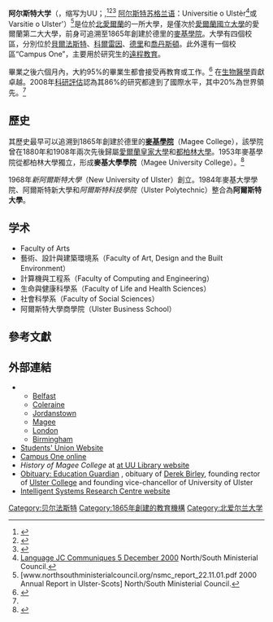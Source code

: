 {{Infobox University
|name = 阿尔斯特大学
|native_name = University of Ulster
|image_name = University of ulster coat of arms.svg
|image_size = 
|caption = 阿尔斯特大学紋章
|established = 1968年
|faculty = 1,114
|chancellor = James Nesbitt<ref>{{cite press release|publisher= University of Ulster Press Office|date= 24 March 2010|url= http://news.ulster.ac.uk/releases/2010/4973.html|title= James Nesbitt Lands New Role As University Of Ulster Chancellor|accessdate= 24 March 2010|deadurl= yes|archiveurl= https://web.archive.org/web/20160303184732/http://news.ulster.ac.uk/releases/2010/4973.html|archivedate=2016-03-03}}</ref>
|vice_chancellor = Prof Richard Barnett

| students       = {{HESA student population|INSTID=0185}}（{{HESA year}}）<ref name="HESA citation">{{HESA citation}}</ref> 
| undergrad      = {{HESA undergraduate population|INSTID=0185}}（{{HESA year}}）<ref name="HESA citation"/>
| postgrad       = {{HESA postgraduate population|INSTID=0185}}（{{HESA year}}）<ref name="HESA citation"/>
|city = [[貝爾法斯特|貝爾法斯特]]、[[科爾雷因|科爾雷因]]、[[德里_(北愛爾蘭)|德里]]和[[喬丹斯頓|喬丹斯頓]]
|country = [[北愛爾蘭|北愛爾蘭]]
|affiliations = [[歐洲大學協會|EUA]]<br /> [[大英國協大學協會|ACU]]<br /> [[Universities_UK|UUK]] <br /> [[Universities_Ireland|UI]]
|website = {{url|http://www.ulster.ac.uk}}
|address = Cromore Road<br>Coleraine<br>BT52 1SA
|telephone = +44 (0) 8700 400 700
|logo = [[File:University_of_Ulster_logo.svg|250px]]
}}
'''阿尔斯特大学'''（{{lang-en|University of Ulster}}，缩写为UU；{{lang-ga|Ollscoil Uladh}},<ref>{{cite web|url= http://www.arts.ulster.ac.uk/lanlit/irish/gaeilge.html|title= An Scoil Teangacha agus Litríochta|accessdate= 2007-08-31|work= |archiveurl= https://web.archive.org/web/20070709125535/http://www.arts.ulster.ac.uk/lanlit/irish/gaeilge.html|archivedate= 2007-07-09|deadurl= yes}}</ref><ref>{{cite web|url= http://www.arts.ulster.ac.uk/lanlit/irish/cursai/lamhleabhar_cursa_2006-07.pdf|format= PDF|title= Lámhleabhar na gCúrsaí Gaeilge|accessdate= 2007-08-31|work= |archiveurl= https://web.archive.org/web/20070926121052/http://www.arts.ulster.ac.uk/lanlit/irish/cursai/lamhleabhar_cursa_2006-07.pdf|archivedate= 2007-09-26|deadurl= yes}}</ref><ref>{{cite web |url=http://prospectus.ulster.ac.uk/course/?id=6790 |title=Postgraduate Diploma / MA in Modern Ulster Scots |archiveurl=https://web.archive.org/web/20081218083458/http://prospectus.ulster.ac.uk/course/?id=6790 |archivedate=2008-12-18 |deadurl=yes }}</ref> [[阿尔斯特苏格兰语|阿尔斯特苏格兰语]]：Universitie o Ulstèr<ref>[http://www.northsouthministerialcouncil.org/index/publications/joint-communiques/sectoral-jc/language_jc/language_jc_irish_5_december_2000.htm Language JC Communiques 5 December 2000] {{Wayback|url=http://www.northsouthministerialcouncil.org/index/publications/joint-communiques/sectoral-jc/language_jc/language_jc_irish_5_december_2000.htm |date=20110829112459 }} North/South Ministerial Council.</ref>或 Varsitie o Ulster'）<ref>[www.northsouthministerialcouncil.org/nsmc_report_22.11.01.pdf 2000 Annual Report in Ulster-Scots] North/South Ministerial Council.</ref>是位於[[北愛爾蘭|北愛爾蘭]]的一所大學，是僅次於[[愛爾蘭國立大學|愛爾蘭國立大學]]的愛爾蘭第二大大學，前身可追溯至1865年創建於德里的[[麥基學院|麥基學院]]。大學有四個校區，分別位於[[貝爾法斯特|貝爾法斯特]]、[[科爾雷因|科爾雷因]]、[[德里_(北愛爾蘭)|德里]]和[[喬丹斯頓|喬丹斯頓]]。此外還有一個校區“Campus One”，主要用於研究生的[[遠程教育|遠程教育]]。

畢業之後六個月內，大約95%的畢業生都會接受再教育或工作。<ref name="thecompleteuniversityguide.co.uk">{{cite web |url=http://www.thecompleteuniversityguide.co.uk/single.htm?ipg=6583 |title=University of Ulster |publisher=Complete University Guide |date= |accessdate=2012-01-22 |archive-date=2019-07-13 |archive-url=https://web.archive.org/web/20190713144057/https://www.thecompleteuniversityguide.co.uk/ulster/ |dead-url=no }}</ref> 在[[生物醫學|生物醫學]]貢獻卓越。2008年[[科研評估|科研評估]]認為其86%的研究都達到了國際水平，其中20%為世界領先。<ref name="thecompleteuniversityguide.co.uk"/>

==歷史==
其歷史最早可以追溯到1865年創建於德里的'''[[麥基學院|麥基學院]]'''（Magee College），該學院曾在1880年和1908年兩次先後歸屬[[愛爾蘭皇家大學|愛爾蘭皇家大學]]和[[都柏林大學|都柏林大學]]。1953年麥基學院從都柏林大學獨立，形成'''麥基大學學院'''（Magee University College）。<ref name = "The Trouble">{{cite book|url=http://books.google.co.uk/books?id=33sWKhmPl3UC&pg=PA50&lpg=PA50&dq=the+lockwood+report+1965&source=bl&ots=s6BgK3YWlr&sig=cW0WvQFFtUSb_-EqAYc_FCpGyfI&hl=en&sa=X&ei=1QH4UObAEqia1AX-q4GgCA&ved=0CFMQ6AEwBzgU#v=onepage&q=the%20lockwood%20report%201965&f=false|title=''The Troubles: Ireland's Ordeal and the Search for Peace'' Tim Pat Coogan 2002 ISBN 978-0312294182 p50 ''et seq'' accessed 17 January 2013|publisher=Books.google.co.uk|date=|accessdate=2013-01-18|archive-date=2014-11-06|archive-url=https://web.archive.org/web/20141106185037/http://books.google.co.uk/books?id=33sWKhmPl3UC&pg=PA50&lpg=PA50&dq=the+lockwood+report+1965&source=bl&ots=s6BgK3YWlr&sig=cW0WvQFFtUSb_-EqAYc_FCpGyfI&hl=en&sa=X&ei=1QH4UObAEqia1AX-q4GgCA&ved=0CFMQ6AEwBzgU#v=onepage&q=the%20lockwood%20report%201965&f=false|dead-url=no}}</ref>

1968年''新阿爾斯特大學''（New University of Ulster）創立。1984年麥基大學學院、阿爾斯特新大學和''阿爾斯特科技學院''（Ulster Polytechnic）整合為'''阿爾斯特大學'''。

==学术==
{{Infobox UK university rankings
| ARWU_N = 
| ARWU_W =
| QS_N =58
| QS_W =601-650
| THE_N = 65
| THE_W = 501-600
| LEIDEN_W = 419
| LINE_1 = 0
| Complete = 71
| The_Guardian = 96
| Times/Sunday_Times = 68
}}
*Faculty of Arts
*藝術、設計與建築環境系（Faculty of Art, Design and the Built Environment）
*計算機與工程系（Faculty of Computing and Engineering）
*生命與健康科學系（Faculty of Life and Health Sciences）
*社會科學系（Faculty of Social Sciences）
*阿爾斯特大學商學院（Ulster Business School）

==參考文獻==
{{reflist|2}}

==外部連結==
{{Commons category|Ulster University}}
*{{Official website|http://www.ulster.ac.uk}}
**[http://www.ulster.ac.uk/campus/belfast/ Belfast] {{Wayback|url=http://www.ulster.ac.uk/campus/belfast/ |date=20150417201730 }}
**[http://www.ulster.ac.uk/campus/coleraine/ Coleraine] {{Wayback|url=http://www.ulster.ac.uk/campus/coleraine/ |date=20150415124658 }}
**[http://www.ulster.ac.uk/campus/jordanstown/ Jordanstown] {{Wayback|url=http://www.ulster.ac.uk/campus/jordanstown/ |date=20150428000408 }}
**[http://www.ulster.ac.uk/campus/magee/ Magee] {{Wayback|url=http://www.ulster.ac.uk/campus/magee/ |date=20150428022047 }}
**[http://www.qabs.ulster.ac.uk/locations/london.aspx London] {{Wayback|url=http://www.qabs.ulster.ac.uk/locations/london.aspx |date=20170701011914 }}
**[http://www.qabs.ulster.ac.uk/locations/birmingham.aspx Birmingham] {{Wayback|url=http://www.qabs.ulster.ac.uk/locations/birmingham.aspx |date=20170701011910 }}
*[http://www.uusu.org/ Students' Union Website] {{Wayback|url=http://www.uusu.org/ |date=20210226103629 }}
*[https://web.archive.org/web/20100729173840/http://campusone.ulster.ac.uk/ Campus One online]
*''History of Magee College'' at [https://web.archive.org/web/20170626003541/http://library.ulster.ac.uk/magee/history.htm at UU Library website]
*[http://education.guardian.co.uk/higher/news/story/0,,737192,00.html Obituary: Education Guardian] {{Wayback|url=http://education.guardian.co.uk/higher/news/story/0,,737192,00.html |date=20190713144056 }}, obituary of [[Derek_Birley|Derek Birley]], founding rector of [[Ulster_College|Ulster College]] and founding vice-chancellor of University of Ulster
*[http://isrc.ulster.ac.uk/ Intelligent Systems Research Centre website] {{Wayback|url=http://isrc.ulster.ac.uk/ |date=20170715080647 }}

{{Universities in the United Kingdom}}

{{DEFAULTSORT:Ulster, University Of}}
[[Category:贝尔法斯特|Category:贝尔法斯特]]
[[Category:1865年創建的教育機構|Category:1865年創建的教育機構]]
[[Category:北爱尔兰大学|Category:北爱尔兰大学]]